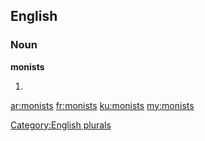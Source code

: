 ==English==

===Noun===
'''monists'''

# {{plural of|monist}}

[[Category:English plurals]]

[[ar:monists]]
[[fr:monists]]
[[ku:monists]]
[[my:monists]]